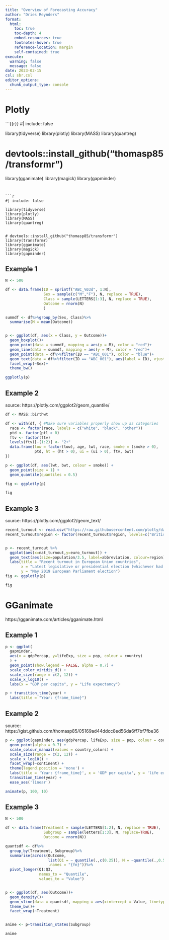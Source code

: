 ```yaml
---
title: "Overview of Forecasting Accuracy"
author: "Dries Reynders"
format:
  html: 
    toc: true
    toc-depth: 4
    embed-resources: true
    footnotes-hover: true
    reference-location: margin
    self-contained: true
execute: 
  warning: false
  message: false
date: 2023-02-15
csl: sbr.csl
editor_options: 
  chunk_output_type: console
---
```


# Plotly

```{{r}}
#| include: false

library(tidyverse)
library(plotly)
library(MASS)
library(quantreg)


# devtools::install_github("thomasp85/transformr")
library(gganimate)
library(magick)
library(gapminder)

```


```r
#| include: false

library(tidyverse)
library(plotly)
library(MASS)
library(quantreg)


# devtools::install_github("thomasp85/transformr")
library(transformr)
library(gganimate)
library(magick)
library(gapminder)

```



## Example 1



```r

N <- 500

df <- data.frame(ID = sprintf("ABC_%03d", 1:N),
                 Sex = sample(c("M","F"), N, replace = TRUE),
                 Class = sample(LETTERS[1:3], N, replace = TRUE),
                 Outcome = rnorm(N)
                 )

summdf <- df%>%group_by(Sex, Class)%>%
  summarise(M = mean(Outcome))


p <- ggplot(df, aes(x = Class, y = Outcome))+
  geom_boxplot()+
  geom_point(data = summdf, mapping = aes(y = M), color = "red")+
  geom_line(data = summdf, mapping = aes(y = M), color = "red")+
  geom_point(data = df%>%filter(ID == "ABC_001"), color = "blue")+
  geom_text(data = df%>%filter(ID == "ABC_001"), aes(label = ID), vjust = 1.2, hjust = 0.1)+
  facet_wrap(~Sex)+
  theme_bw()
```



```r
ggplotly(p)
```


## Example 2


source: https://plotly.com/ggplot2/geom_quantile/

```r


df <- MASS::birthwt

df <- with(df, { #Make sure variables properly show up as categories
  race <- factor(race, labels = c("white", "black", "other"))
  ptd <- factor(ptl > 0)
  ftv <- factor(ftv)
  levels(ftv)[-(1:2)] <- "2+"
  data.frame(low = factor(low), age, lwt, race, smoke = (smoke > 0),
             ptd, ht = (ht > 0), ui = (ui > 0), ftv, bwt)
})

p <- ggplot(df, aes(lwt, bwt, colour = smoke)) +
  geom_point(size = 1) +
  geom_quantile(quantiles = 0.5)

fig <- ggplotly(p)

fig
```



## Example 3

source: https://plotly.com/ggplot2/geom_text/

```r
recent_turnout <- read.csv("https://raw.githubusercontent.com/plotly/datasets/master/european_turnout.csv",stringsAsFactors = FALSE)
recent_turnout$region <- factor(recent_turnout$region, levels=c("British","Northern","Western","Mediterranean","Central/Eastern"))


p <- recent_turnout %>%
  ggplot(aes(x=nat_turnout,y=euro_turnout)) + 
  geom_text(aes(size=population/3.5, label=abbreviation, colour=region), alpha=1) +
  labs(title = "Recent turnout in European Union countries",
       x = "Latest legislative or presidential election (whichever had higher turnout)",
       y = "May 2019 European Parliament election")
fig <- ggplotly(p)

fig
```


# GGanimate

https://gganimate.com/articles/gganimate.html



## Example 1

```r

p <- ggplot(
  gapminder, 
  aes(x = gdpPercap, y=lifeExp, size = pop, colour = country)
  ) +
  geom_point(show.legend = FALSE, alpha = 0.7) +
  scale_color_viridis_d() +
  scale_size(range = c(2, 12)) +
  scale_x_log10() +
  labs(x = "GDP per capita", y = "Life expectancy")

```


```r

p + transition_time(year) +
  labs(title = "Year: {frame_time}")

```

## Example 2

source: https://gist.github.com/thomasp85/05169ad44ddcc8ed56da6ff7bf7fbe36

```r




p <- ggplot(gapminder, aes(gdpPercap, lifeExp, size = pop, colour = country)) +
  geom_point(alpha = 0.7) +
  scale_colour_manual(values = country_colors) +
  scale_size(range = c(2, 12)) +
  scale_x_log10() +
  facet_wrap(~continent) +
  theme(legend.position = 'none') +
  labs(title = 'Year: {frame_time}', x = 'GDP per capita', y = 'life expectancy') +
  transition_time(year) +
  ease_aes('linear')

animate(p, 100, 10)
```


## Example 3


```r

N <- 500

df <- data.frame(Treatment = sample(LETTERS[1:2], N, replace = TRUE),
                 Subgroup = sample(letters[1:3], N, replace=TRUE),
                 Outcome = rnorm(N))

quantsdf <- df%>%
  group_by(Treatment, Subgroup)%>%
  summarise(across(Outcome, 
                   list(Q1 = ~ quantile(.,c(0.25)), M = ~quantile(.,0.5), Q3 = ~quantile(., 0.75)),
                   .names = "{fn}"))%>%
  pivot_longer(Q1:Q3,
               names_to = "Quantile",
               values_to = "Value")


p <- ggplot(df, aes(Outcome))+
  geom_density()+
  geom_vline(data = quantsdf, mapping = aes(xintercept = Value, linetype = Quantile, color = Quantile))+
  theme_bw()+
  facet_wrap(~Treatment)


anime <- p+transition_states(Subgroup)

```


```r
anime
```




